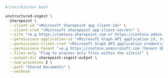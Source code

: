 ```bash Shell
#!/usr/bin/env bash

unstructured-ingest \
  sharepoint \
  --client-id "<Microsoft Sharepoint app client-id>" \
  --client-cred "<Microsoft Sharepoint app client-secret>" \
  --site "<e.g https://contoso.sharepoint.com or https://contoso.admin.sharepoint.com to process all sites within tenant>" \
  --permissions-application-id "<Microsoft Graph API application id, to process per-file access permissions>" \
  --permissions-client-cred "<Microsoft Graph API application credentials, to process per-file access permissions>" \
  --permissions-tenant "<e.g https://contoso.onmicrosoft.com (tenant URL) to process per-file access permissions>" \
  --files-only "Flag to process only files within the site(s)" \
  --output-dir sharepoint-ingest-output \
  --num-processes 2 \
  --path "Shared Documents" \
  --verbose
```
